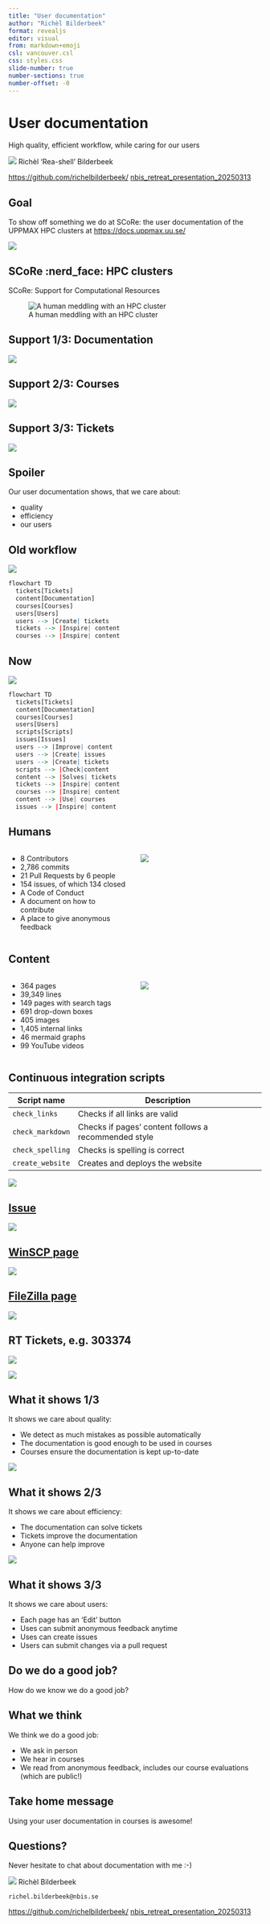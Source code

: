 ```yaml
---
title: "User documentation"
author: "Richèl Bilderbeek"
format: revealjs
editor: visual
from: markdown+emoji
csl: vancouver.csl
css: styles.css
slide-number: true
number-sections: true
number-offset: -0
---
```


# User documentation

High quality, efficient workflow, while caring for our users

![](CC0.png) Richèl 'Rea-shell' Bilderbeek

[https://github.com/richelbilderbeek/](https://github.com/richelbilderbeek/nbis_retreat_presentation_20250313) [nbis_retreat_presentation_20250313](https://github.com/richelbilderbeek/nbis_retreat_presentation_20250313)

## Goal

To show off something we do at SCoRe: the user documentation of the UPPMAX HPC clusters at <https://docs.uppmax.uu.se/>

![](home_with_border.png)

## SCoRe :nerd_face: HPC clusters

SCoRe: Support for Computational Resources

![A human meddling with an HPC cluster](uppmax-light2.jpg)

## Support 1/3: Documentation

![](bianca_main_page_with_border.png)

## Support 2/3: Courses

![](uppmax_courses.png)

## Support 3/3: Tickets

![](rt_with_border.png)

## Spoiler

Our user documentation shows, that we care about:

-   quality
-   efficiency
-   our users

## Old workflow

![](old_workflow.png)

```r
flowchart TD
  tickets[Tickets]
  content[Documentation]
  courses[Courses]
  users[Users]
  users --> |Create| tickets
  tickets --> |Inspire| content
  courses --> |Inspire| content
```

## Now

![](current_workflow.png)

```r
flowchart TD
  tickets[Tickets]
  content[Documentation]
  courses[Courses]
  users[Users]
  scripts[Scripts]
  issues[Issues]
  users --> |Improve| content
  users --> |Create| issues
  users --> |Create| tickets
  scripts --> |Check|content
  content --> |Solves| tickets
  tickets --> |Inspire| content
  courses --> |Inspire| content
  content --> |Use| courses
  issues --> |Inspire| content
```

## Humans

::::: columns
::: {.column width="50%"}
-   8 Contributors
-   2,786 commits
-   21 Pull Requests by 6 people
-   154 issues, of which 134 closed
-   A Code of Conduct
-   A document on how to contribute
-   A place to give anonymous feedback
:::

::: {.column width="50%"}
![](contributors.png)
:::
:::::

## Content

::::: columns
::: {.column width="50%"}
-   364 pages
-   39,349 lines
-   149 pages with search tags
-   691 drop-down boxes
-   405 images
-   1,405 internal links
-   46 mermaid graphs
-   99 YouTube videos
:::

::: {.column width="50%"}
![](dardel_migration_page.png)
:::
:::::

## Continuous integration scripts

| Script name      | Description                                          |
|------------------|------------------------------------------------------|
| `check_links`    | Checks if all links are valid                        |
| `check_markdown` | Checks if pages' content follows a recommended style |
| `check_spelling` | Checks is spelling is correct                        |
| `create_website` | Creates and deploys the website                      |

![](badges.png)

## [Issue](https://github.com/UPPMAX/UPPMAX-documentation/issues/129)

![](issue.png)

## [WinSCP page](https://docs.uppmax.uu.se/software/rackham_file_transfer_using_winscp/)

![](winscp_with_border.png)

## [FileZilla page](https://docs.uppmax.uu.se/software/rackham_file_transfer_using_filezilla/)

![](filezilla_with_border.png)

## RT Tickets, e.g. 303374

![](rt_ticket_1.png)

![](rt_ticket_2.png)

## What it shows 1/3

It shows we care about quality:

-   We detect as much mistakes as possible automatically
-   The documentation is good enough to be used in courses
-   Courses ensure the documentation is kept up-to-date

![](badges.png)

## What it shows 2/3

It shows we care about efficiency:

-   The documentation can solve tickets
-   Tickets improve the documentation
-   Anyone can help improve

![](rt_ticket_1.png)

## What it shows 3/3

It shows we care about users:

-   Each page has an 'Edit' button
-   Uses can submit anonymous feedback anytime
-   Uses can create issues
-   Users can submit changes via a pull request

## Do we do a good job?

How do we know we do a good job?

## What we think

We think we do a good job:

-   We ask in person
-   We hear in courses
-   We read from anonymous feedback, includes our course evaluations (which are public!)

## Take home message

Using your user documentation in courses is awesome!

## Questions?

Never hesitate to chat about documentation with me :-)

![](CC0.png) Richèl Bilderbeek

`richel.bilderbeek@nbis.se`

[https://github.com/richelbilderbeek/](https://github.com/richelbilderbeek/nbis_retreat_presentation_20250313) [nbis_retreat_presentation_20250313](https://github.com/richelbilderbeek/nbis_retreat_presentation_20250313)
